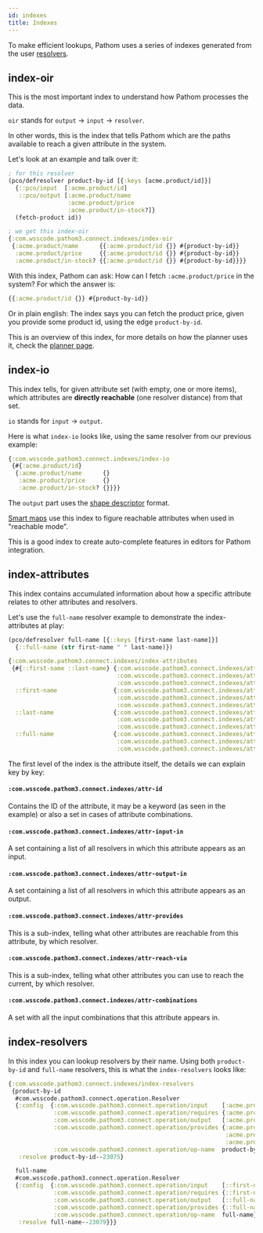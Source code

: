 ```yaml
---
id: indexes
title: Indexes
---
```


To make efficient lookups, Pathom uses a series of indexes generated from the user
[resolvers](resolvers.mdx).

## index-oir

This is the most important index to understand how Pathom processes the data.

`oir` stands for `output` → `input` → `resolver`.

In other words, this is the index that tells Pathom which are the paths available to
reach a given attribute in the system.

Let's look at an example and talk over it:

```clojure
; for this resolver
(pco/defresolver product-by-id [{:keys [acme.product/id]}]
  {::pco/input  [:acme.product/id]
   ::pco/output [:acme.product/name
                 :acme.product/price
                 :acme.product/in-stock?]}
  (fetch-product id))

; we get this index-oir
{:com.wsscode.pathom3.connect.indexes/index-oir
 {:acme.product/name      {{:acme.product/id {}} #{product-by-id}}
  :acme.product/price     {{:acme.product/id {}} #{product-by-id}}
  :acme.product/in-stock? {{:acme.product/id {}} #{product-by-id}}}}
```

With this index, Pathom can ask: How can I fetch `:acme.product/price` in the system?
For which the answer is:

```clojure
{{:acme.product/id {}} #{product-by-id}}
```

Or in plain english: The index says you can fetch the product price, given you provide some
product id, using the edge `product-by-id`.

This is an overview of this index, for more details on how the planner uses it, check
the [planner page](planner.mdx).

## index-io

This index tells, for given attribute set (with empty, one or more items), which attributes
are **directly reachable** (one resolver distance) from that set.

`io` stands for `input` → `output`.

Here is what `index-io` looks like, using the same resolver from our previous example:

```clojure
{:com.wsscode.pathom3.connect.indexes/index-io
 {#{:acme.product/id}
  {:acme.product/name      {}
   :acme.product/price     {}
   :acme.product/in-stock? {}}}}
```

The `output` part uses the [shape descriptor](shape-descriptor.mdx) format.

[Smart maps](smart-maps.mdx) use this index to figure reachable attributes when used in "reachable mode".

This is a good index to create auto-complete features in editors for Pathom integration.

## index-attributes

This index contains accumulated information about how a specific attribute relates to
other attributes and resolvers.

Let's use the `full-name` resolver example to demonstrate the index-attributes at play:

```clojure
(pco/defresolver full-name [{::keys [first-name last-name]}]
  {::full-name (str first-name " " last-name)})

{:com.wsscode.pathom3.connect.indexes/index-attributes
 {#{::first-name ::last-name} {:com.wsscode.pathom3.connect.indexes/attr-id       #{::first-name ::last-name}
                               :com.wsscode.pathom3.connect.indexes/attr-provides {::full-name #{:full-name}}
                               :com.wsscode.pathom3.connect.indexes/attr-input-in #{full-name}}
  ::first-name                {:com.wsscode.pathom3.connect.indexes/attr-id           ::first-name
                               :com.wsscode.pathom3.connect.indexes/attr-combinations #{#{::first-name ::last-name}}
                               :com.wsscode.pathom3.connect.indexes/attr-input-in     #{full-name}}
  ::last-name                 {:com.wsscode.pathom3.connect.indexes/attr-id           ::last-name
                               :com.wsscode.pathom3.connect.indexes/attr-combinations #{#{::first-name ::last-name}}
                               :com.wsscode.pathom3.connect.indexes/attr-input-in     #{full-name}}
  ::full-name                 {:com.wsscode.pathom3.connect.indexes/attr-id        ::full-name
                               :com.wsscode.pathom3.connect.indexes/attr-reach-via {#{::first-name ::last-name} #{full-name}}
                               :com.wsscode.pathom3.connect.indexes/attr-output-in #{full-name}}}}
```

The first level of the index is the attribute itself, the details we can explain key by
key:

#### `:com.wsscode.pathom3.connect.indexes/attr-id`

Contains the ID of the attribute, it may be a keyword (as seen in the example) or also
a set in cases of attribute combinations.

#### `:com.wsscode.pathom3.connect.indexes/attr-input-in`

A set containing a list of all resolvers in which this attribute appears as an input.

#### `:com.wsscode.pathom3.connect.indexes/attr-output-in`

A set containing a list of all resolvers in which this attribute appears as an output.

#### `:com.wsscode.pathom3.connect.indexes/attr-provides`

This is a sub-index, telling what other attributes are reachable from this attribute, by
which resolver.

#### `:com.wsscode.pathom3.connect.indexes/attr-reach-via`

This is a sub-index, telling what other attributes you can use to reach the current, by
which resolver.

#### `:com.wsscode.pathom3.connect.indexes/attr-combinations`

A set with all the input combinations that this attribute appears in.

## index-resolvers

In this index you can lookup resolvers by their name. Using both `product-by-id` and
`full-name` resolvers, this is what the `index-resolvers` looks like:

```clojure
{:com.wsscode.pathom3.connect.indexes/index-resolvers
 {product-by-id
  #com.wsscode.pathom3.connect.operation.Resolver
  {:config  {:com.wsscode.pathom3.connect.operation/input    [:acme.product/id]
             :com.wsscode.pathom3.connect.operation/requires {:acme.product/id {}}
             :com.wsscode.pathom3.connect.operation/output   [:acme.product/name :acme.product/price :acme.product/in-stock?]
             :com.wsscode.pathom3.connect.operation/provides {:acme.product/name      {}
                                                              :acme.product/price     {}
                                                              :acme.product/in-stock? {}}
             :com.wsscode.pathom3.connect.operation/op-name  product-by-id}
   :resolve product-by-id--23075}

  full-name
  #com.wsscode.pathom3.connect.operation.Resolver
  {:config  {:com.wsscode.pathom3.connect.operation/input    [::first-name ::last-name]
             :com.wsscode.pathom3.connect.operation/requires {::first-name {} ::last-name {}}
             :com.wsscode.pathom3.connect.operation/output   [::full-name]
             :com.wsscode.pathom3.connect.operation/provides {::full-name {}}
             :com.wsscode.pathom3.connect.operation/op-name  full-name}
   :resolve full-name--23079}}}
```
